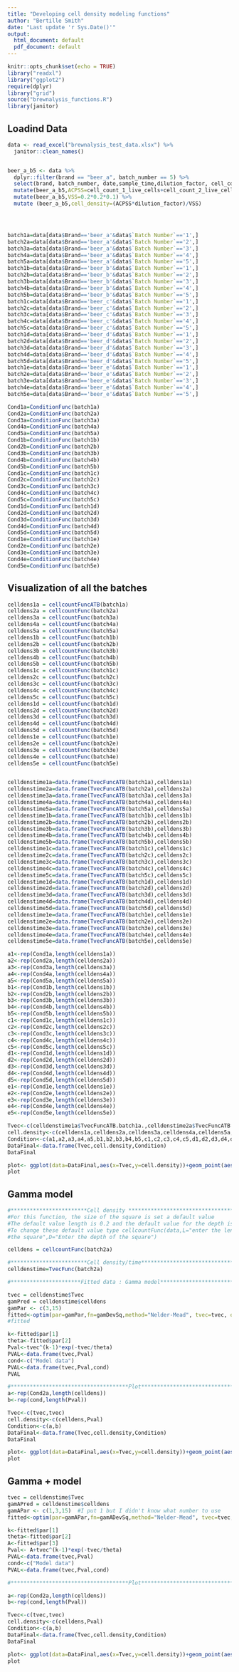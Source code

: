 ```yaml
---
title: "Developing cell density modeling functions"
author: "Bertille Smith"
date: "Last update 'r Sys.Date()'"
output:
  html_document: default
  pdf_document: default
---
```


```r
knitr::opts_chunk$set(echo = TRUE)
library("readxl")
library("ggplot2")
require(dplyr)
library("grid")
source("brewnalysis_functions.R")
library(janitor)
```

## Loadind Data

```r
data <- read_excel("brewnalysis_test_data.xlsx") %>%
  janitor::clean_names()


beer_a_b5 <- data %>%
  dplyr::filter(brand == "beer_a", batch_number == 5) %>%
  select(brand, batch_number, date,sample_time,dilution_factor, cell_count_1_live_cells,cell_count_2_live_cells) %>%
  mutate(beer_a_b5,ACPSS=cell_count_1_live_cells+cell_count_2_live_cells) %>%
  mutate(beer_a_b5,VSS=0.2*0.2*0.1) %>%
  mutate (beer_a_b5,cell_density=(ACPSS*dilution_factor)/VSS)




batch1a=data[data$Brand=='beer_a'&data$`Batch Number`=='1',]
batch2a=data[data$Brand=='beer_a'&data$`Batch Number`=='2',]
batch3a=data[data$Brand=='beer_a'&data$`Batch Number`=='3',]
batch4a=data[data$Brand=='beer_a'&data$`Batch Number`=='4',]
batch5a=data[data$Brand=='beer_a'&data$`Batch Number`=='5',]
batch1b=data[data$Brand=='beer_b'&data$`Batch Number`=='1',]
batch2b=data[data$Brand=='beer_b'&data$`Batch Number`=='2',]
batch3b=data[data$Brand=='beer_b'&data$`Batch Number`=='3',]
batch4b=data[data$Brand=='beer_b'&data$`Batch Number`=='4',]
batch5b=data[data$Brand=='beer_b'&data$`Batch Number`=='5',]
batch1c=data[data$Brand=='beer_c'&data$`Batch Number`=='1',]
batch2c=data[data$Brand=='beer_c'&data$`Batch Number`=='2',]
batch3c=data[data$Brand=='beer_c'&data$`Batch Number`=='3',]
batch4c=data[data$Brand=='beer_c'&data$`Batch Number`=='4',]
batch5c=data[data$Brand=='beer_c'&data$`Batch Number`=='5',]
batch1d=data[data$Brand=='beer_d'&data$`Batch Number`=='1',]
batch2d=data[data$Brand=='beer_d'&data$`Batch Number`=='2',]
batch3d=data[data$Brand=='beer_d'&data$`Batch Number`=='3',]
batch4d=data[data$Brand=='beer_d'&data$`Batch Number`=='4',]
batch5d=data[data$Brand=='beer_d'&data$`Batch Number`=='5',]
batch1e=data[data$Brand=='beer_e'&data$`Batch Number`=='1',]
batch2e=data[data$Brand=='beer_e'&data$`Batch Number`=='2',]
batch3e=data[data$Brand=='beer_e'&data$`Batch Number`=='3',]
batch4e=data[data$Brand=='beer_e'&data$`Batch Number`=='4',]
batch5e=data[data$Brand=='beer_e'&data$`Batch Number`=='5',]

Cond1a=ConditionFunc(batch1a)
Cond2a=ConditionFunc(batch2a)
Cond3a=ConditionFunc(batch3a)
Cond4a=ConditionFunc(batch4a)
Cond5a=ConditionFunc(batch5a)
Cond1b=ConditionFunc(batch1b)
Cond2b=ConditionFunc(batch2b)
Cond3b=ConditionFunc(batch3b)
Cond4b=ConditionFunc(batch4b)
Cond5b=ConditionFunc(batch5b)
Cond1c=ConditionFunc(batch1c)
Cond2c=ConditionFunc(batch2c)
Cond3c=ConditionFunc(batch3c)
Cond4c=ConditionFunc(batch4c)
Cond5c=ConditionFunc(batch5c)
Cond1d=ConditionFunc(batch1d)
Cond2d=ConditionFunc(batch2d)
Cond3d=ConditionFunc(batch3d)
Cond4d=ConditionFunc(batch4d)
Cond5d=ConditionFunc(batch5d)
Cond1e=ConditionFunc(batch1e)
Cond2e=ConditionFunc(batch2e)
Cond3e=ConditionFunc(batch3e)
Cond4e=ConditionFunc(batch4e)
Cond5e=ConditionFunc(batch5e)

```

## Visualization of all the batches

```r

celldens1a = cellcountFuncATB(batch1a)
celldens2a = cellcountFunc(batch2a)
celldens3a = cellcountFunc(batch3a)
celldens4a = cellcountFunc(batch4a)
celldens5a = cellcountFunc(batch5a)
celldens1b = cellcountFunc(batch1b)
celldens2b = cellcountFunc(batch2b)
celldens3b = cellcountFunc(batch3b)
celldens4b = cellcountFunc(batch4b)
celldens5b = cellcountFunc(batch5b)
celldens1c = cellcountFunc(batch1c)
celldens2c = cellcountFunc(batch2c)
celldens3c = cellcountFunc(batch3c)
celldens4c = cellcountFunc(batch4c)
celldens5c = cellcountFunc(batch5c)
celldens1d = cellcountFunc(batch1d)
celldens2d = cellcountFunc(batch2d)
celldens3d = cellcountFunc(batch3d)
celldens4d = cellcountFunc(batch4d)
celldens5d = cellcountFunc(batch5d)
celldens1e = cellcountFunc(batch1e)
celldens2e = cellcountFunc(batch2e)
celldens3e = cellcountFunc(batch3e)
celldens4e = cellcountFunc(batch4e)
celldens5e = cellcountFunc(batch5e)


celldenstime1a=data.frame(TvecFuncATB(batch1a),celldens1a)
celldenstime2a=data.frame(TvecFuncATB(batch2a),celldens2a)
celldenstime3a=data.frame(TvecFuncATB(batch3a),celldens3a)
celldenstime4a=data.frame(TvecFuncATB(batch4a),celldens4a)
celldenstime5a=data.frame(TvecFuncATB(batch5a),celldens5a)
celldenstime1b=data.frame(TvecFuncATB(batch1b),celldens1b)
celldenstime2b=data.frame(TvecFuncATB(batch2b),celldens2b)
celldenstime3b=data.frame(TvecFuncATB(batch3b),celldens3b)
celldenstime4b=data.frame(TvecFuncATB(batch4b),celldens4b)
celldenstime5b=data.frame(TvecFuncATB(batch5b),celldens5b)
celldenstime1c=data.frame(TvecFuncATB(batch1c),celldens1c)
celldenstime2c=data.frame(TvecFuncATB(batch2c),celldens2c)
celldenstime3c=data.frame(TvecFuncATB(batch3c),celldens3c)
celldenstime4c=data.frame(TvecFuncATB(batch4c),celldens4c)
celldenstime5c=data.frame(TvecFuncATB(batch5c),celldens5c)
celldenstime1d=data.frame(TvecFuncATB(batch1d),celldens1d)
celldenstime2d=data.frame(TvecFuncATB(batch2d),celldens2d)
celldenstime3d=data.frame(TvecFuncATB(batch3d),celldens3d)
celldenstime4d=data.frame(TvecFuncATB(batch4d),celldens4d)
celldenstime5d=data.frame(TvecFuncATB(batch5d),celldens5d)
celldenstime1e=data.frame(TvecFuncATB(batch1e),celldens1e)
celldenstime2e=data.frame(TvecFuncATB(batch2e),celldens2e)
celldenstime3e=data.frame(TvecFuncATB(batch3e),celldens3e)
celldenstime4e=data.frame(TvecFuncATB(batch4e),celldens4e)
celldenstime5e=data.frame(TvecFuncATB(batch5e),celldens5e)

a1<-rep(Cond1a,length(celldens1a))
a2<-rep(Cond2a,length(celldens2a))
a3<-rep(Cond3a,length(celldens3a))
a4<-rep(Cond4a,length(celldens4a))
a5<-rep(Cond5a,length(celldens5a))
b1<-rep(Cond1b,length(celldens1b))
b2<-rep(Cond2b,length(celldens2b))
b3<-rep(Cond3b,length(celldens3b))
b4<-rep(Cond4b,length(celldens4b))
b5<-rep(Cond5b,length(celldens5b))
c1<-rep(Cond1c,length(celldens1c))
c2<-rep(Cond2c,length(celldens2c))
c3<-rep(Cond3c,length(celldens3c))
c4<-rep(Cond4c,length(celldens4c))
c5<-rep(Cond5c,length(celldens5c))
d1<-rep(Cond1d,length(celldens1d))
d2<-rep(Cond2d,length(celldens2d))
d3<-rep(Cond3d,length(celldens3d))
d4<-rep(Cond4d,length(celldens4d))
d5<-rep(Cond5d,length(celldens5d))
e1<-rep(Cond1e,length(celldens1e))
e2<-rep(Cond2e,length(celldens2e))
e3<-rep(Cond3e,length(celldens3e))
e4<-rep(Cond4e,length(celldens4e))
e5<-rep(Cond5e,length(celldens5e))

Tvec<-c(celldenstime1a$TvecFuncATB.batch1a.,celldenstime2a$TvecFuncATB.batch2a.,celldenstime3a$TvecFuncATB.batch3a.,celldenstime4a$TvecFuncATB.batch4a.,celldenstime5a$TvecFuncATB.batch5a.,celldenstime1b$TvecFuncATB.batch1b.,celldenstime2b$TvecFuncATB.batch2b.,celldenstime3b$TvecFuncATB.batch3b.,celldenstime4b$TvecFuncATB.batch4b.,celldenstime5b$TvecFuncATB.batch5b.,celldenstime1c$TvecFuncATB.batch1c.,celldenstime2c$TvecFuncATB.batch2c.,celldenstime3c$TvecFuncATB.batch3c.,celldenstime4c$TvecFuncATB.batch4c.,celldenstime5c$TvecFuncATB.batch5c.,celldenstime1d$TvecFuncATB.batch1d.,celldenstime2d$TvecFuncATB.batch2d.,celldenstime3d$TvecFuncATB.batch3d.,celldenstime4d$TvecFuncATB.batch4d.,celldenstime5d$TvecFuncATB.batch5d.,celldenstime1e$TvecFuncATB.batch1e.,celldenstime2e$TvecFuncATB.batch2e.,celldenstime3e$TvecFuncATB.batch3e.,celldenstime4e$TvecFuncATB.batch4e.,celldenstime5e$TvecFuncATB.batch5e.)
cell.density<-c(celldens1a,celldens2a,celldens3a,celldens4a,celldens5a,celldens1b,celldens2b,celldens3b,celldens4b,celldens5b,celldens1c,celldens2c,celldens3c,celldens4c,celldens5c,celldens1d,celldens2d,celldens3d,celldens4d,celldens5d,celldens1e,celldens2e,celldens3e,celldens4e,celldens5e)
Condition<-c(a1,a2,a3,a4,a5,b1,b2,b3,b4,b5,c1,c2,c3,c4,c5,d1,d2,d3,d4,d5,e1,e2,e3,e4,e5)
DataFinal<-data.frame(Tvec,cell.density,Condition)
DataFinal

plot<- ggplot(data=DataFinal,aes(x=Tvec,y=cell.density))+geom_point(aes(colour = factor(Condition)))+geom_line(aes(colour = factor(Condition)))+labs(title = "Cell density in wort according to fermentation time", x="Fermentation time (hours)",y="Cell density")
plot

```


## Gamma model 


```r

#************************Cell density ******************************************
#For this function, the size of the square is set a default value
#The default value length is 0.2 and the default value for the depth is 0.1
#To change these default value type cellcountFunc(data,L="enter the length of 
#the square",D="Enter the depth of the square")

celldens = cellcountFunc(batch2a)

#************************Cell density/time**************************************
celldenstime=TvecFunc(batch2a)

#**********************Fitted data : Gamma model********************************

tvec = celldenstime$Tvec
gamPred = celldenstime$celldens
gamPar <- c(3,15)
fitted<-optim(par=gamPar,fn=gamDevSq,method="Nelder-Mead", tvec=tvec, obs=gamPred)
#fitted

k<-fitted$par[1]
theta<-fitted$par[2]
Pval<-tvec^(k-1)*exp(-tvec/theta)
PVAL<-data.frame(tvec,Pval)
cond<-c("Model data")
PVAL<-data.frame(tvec,Pval,cond)
PVAL

#*************************************Plot**************************************
a<-rep(Cond2a,length(celldens))
b<-rep(cond,length(Pval))

Tvec<-c(tvec,tvec)
cell.density<-c(celldens,Pval)
Condition<-c(a,b)
DataFinal<-data.frame(Tvec,cell.density,Condition)
DataFinal

plot<- ggplot(data=DataFinal,aes(x=Tvec,y=cell.density))+geom_point(aes(colour = factor(Condition)))+geom_line(aes(colour = factor(Condition)))+labs(title = "Cell density in wort according to fermentation time", x="Fermentation time (hours)",y="Cell density")
plot


```

## Gamma + model

```r
tvec = celldenstime$Tvec
gamAPred = celldenstime$celldens
gamAPar <- c(1,3,15)  #I put 1 but I didn't know what number to use
fitted<-optim(par=gamAPar,fn=gamADevSq,method="Nelder-Mead", tvec=tvec, obs=gamAPred)

k<-fitted$par[1]
theta<-fitted$par[2]
A<-fitted$par[3]
Pval<- A+tvec^(k-1)*exp(-tvec/theta)
PVAL<-data.frame(tvec,Pval)
cond<-c("Model data")
PVAL<-data.frame(tvec,Pval,cond)

#*************************************Plot**************************************

a<-rep(Cond2a,length(celldens))
b<-rep(cond,length(Pval))

Tvec<-c(tvec,tvec)
cell.density<-c(celldens,Pval)
Condition<-c(a,b)
DataFinal<-data.frame(Tvec,cell.density,Condition)
DataFinal

plot<- ggplot(data=DataFinal,aes(x=Tvec,y=cell.density))+geom_point(aes(colour = factor(Condition)))+geom_line(aes(colour = factor(Condition)))+labs(title = "Cell density in wort according to fermentation time", x="Fermentation time (hours)",y="Cell density")
plot


```


